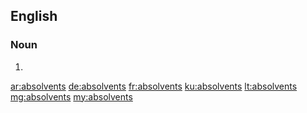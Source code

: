 ==English==

===Noun===
{{head|en|noun plural form}}

# {{plural of|absolvent|lang=en}}

[[ar:absolvents]]
[[de:absolvents]]
[[fr:absolvents]]
[[ku:absolvents]]
[[lt:absolvents]]
[[mg:absolvents]]
[[my:absolvents]]